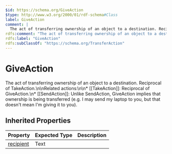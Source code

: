 ```yaml
---
$id: https://schema.org/GiveAction
$type: http://www.w3.org/2000/01/rdf-schema#Class
label: GiveAction
comment: |
  The act of transferring ownership of an object to a destination. Reciprocal of TakeAction.\n\nRelated actions:\n\n* [[TakeAction]]: Reciprocal of GiveAction.\n* [[SendAction]]: Unlike SendAction, GiveAction implies that ownership is being transferred (e.g. I may send my laptop to you, but that doesn't mean I'm giving it to you).
rdfs:comment: "The act of transferring ownership of an object to a destination. Reciprocal of TakeAction.\\n\\nRelated actions:\\n\\n* [[TakeAction]]: Reciprocal of GiveAction.\\n* [[SendAction]]: Unlike SendAction, GiveAction implies that ownership is being transferred (e.g. I may send my laptop to you, but that doesn't mean I'm giving it to you)."
rdfs:label: "GiveAction"
rdfs:subClassOf: "https://schema.org/TransferAction"
---
```


# GiveAction

The act of transferring ownership of an object to a destination. Reciprocal of TakeAction.\n\nRelated actions:\n\n* [[TakeAction]]: Reciprocal of GiveAction.\n* [[SendAction]]: Unlike SendAction, GiveAction implies that ownership is being transferred (e.g. I may send my laptop to you, but that doesn't mean I'm giving it to you).

## Inherited Properties

| Property | Expected Type | Description |
| --- | --- | --- |
| [recipient](https://schema.org/recipient) | Text |  |
